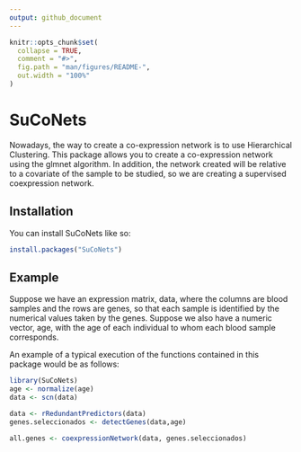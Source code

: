 ```yaml
---
output: github_document
---
```


<!-- README.md is generated from README.Rmd. Please edit that file -->

```r
knitr::opts_chunk$set(
  collapse = TRUE,
  comment = "#>",
  fig.path = "man/figures/README-",
  out.width = "100%"
)
```

# SuCoNets

<!-- badges: start -->
<!-- badges: end -->

Nowadays, the way to create a co-expression network is to use Hierarchical Clustering. 
This package allows you to create a co-expression network using the glmnet algorithm. 
In addition, the network created will be relative to a covariate of the sample to be studied,
so we are creating a supervised coexpression network.

## Installation

You can install SuCoNets like so:

``` r
install.packages("SuCoNets")
```

## Example

Suppose we have an expression matrix, data, where the columns are blood samples and the rows are genes, so that each sample is identified by the numerical values taken by the genes. Suppose we also have a numeric vector, age, with the age of each individual to whom each blood sample corresponds.

An example of a typical execution of the functions contained in this package would be as follows:


``` r
library(SuCoNets)
age <- normalize(age)
data <- scn(data)

data <- rRedundantPredictors(data)
genes.seleccionados <- detectGenes(data,age)

all.genes <- coexpressionNetwork(data, genes.seleccionados)

```
